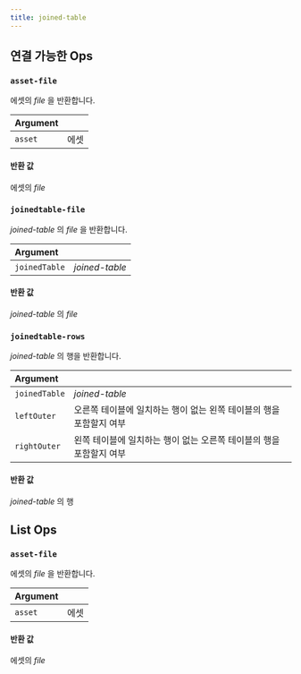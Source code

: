 ```yaml
---
title: joined-table
---
```


## 연결 가능한 Ops
<h3 id="asset-file"><code>asset-file</code></h3>

에셋의 _file_ 을 반환합니다.

| Argument |  |
| :--- | :--- |
| `asset` | 에셋 |

#### 반환 값
에셋의 _file_

<h3 id="joinedtable-file"><code>joinedtable-file</code></h3>

_joined-table_ 의 _file_ 을 반환합니다.

| Argument |  |
| :--- | :--- |
| `joinedTable` | _joined-table_ |

#### 반환 값
_joined-table_ 의 _file_

<h3 id="joinedtable-rows"><code>joinedtable-rows</code></h3>

_joined-table_ 의 행을 반환합니다.

| Argument |  |
| :--- | :--- |
| `joinedTable` | _joined-table_ |
| `leftOuter` | 오른쪽 테이블에 일치하는 행이 없는 왼쪽 테이블의 행을 포함할지 여부 |
| `rightOuter` | 왼쪽 테이블에 일치하는 행이 없는 오른쪽 테이블의 행을 포함할지 여부 |

#### 반환 값
_joined-table_ 의 행


## List Ops
<h3 id="asset-file"><code>asset-file</code></h3>

에셋의 _file_ 을 반환합니다.

| Argument |  |
| :--- | :--- |
| `asset` | 에셋 |

#### 반환 값
에셋의 _file_
